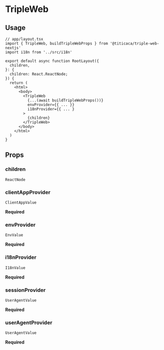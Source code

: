 
<Meta title="triple-web-nextjs / TripleWeb" />

# TripleWeb

## Usage

```tsx
// app/layout.tsx
import { TripleWeb, buildTripleWebProps } from '@titicaca/triple-web-nextjs'
import i18n from '../src/i18n'

export default async function RootLayout({
  children,
}: {
  children: React.ReactNode;
}) {
  return (
    <html>
      <body>
        <TripleWeb
          {...(await buildTripleWebProps())}
          envProvider={{ ... }}
          i18nProvider={{ ... }
        >
          {children}
        </TripleWeb>
      </body>
    </html>
  )
}
```

## Props

### children

`ReactNode`

### clientAppProvider

`ClientAppValue`

**Required**

### envProvider

`EnvValue`

**Required**

### i18nProvider

`I18nValue`

**Required**

### sessionProvider

`UserAgentValue`

**Required**

### userAgentProvider

`UserAgentValue`

**Required**
